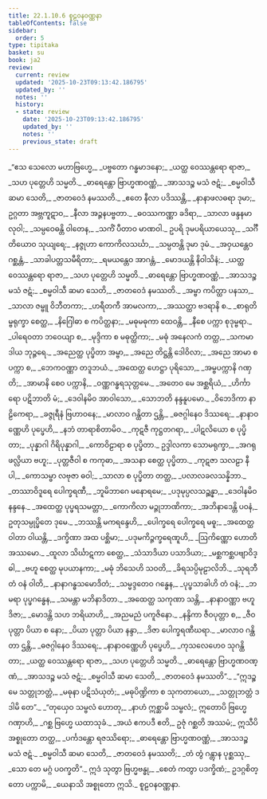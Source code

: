 ```yaml
---
title: 22.1.10.6 စူဠဝနဝဏ္ဏနာ
tableOfContents: false
sidebar:
  order: 5
type: tipitaka
basket: su
book: ja2
review:
  current: review
  updated: '2025-10-23T09:13:42.186795'
  updated_by: ''
  notes: ''
  history:
  - state: review
    date: '2025-10-23T09:13:42.186795'
    updated_by: ''
    notes: ''
    previous_state: draft
---
```



<ReviewStatus review={frontmatter.review} showDetails={true} />

<HypothesisAnnotation frontmatter={frontmatter} />

<DynamicBreadcrumb />

<Division number="1976" book="ja2" e="ch" v="23" p="339">

<Paragraph number="3327" type="verses" book="ja2">
_“ဧသ သေလော မဟာဗြဟ္မေ,_  
_ပဗ္ဗတော ဂန္ဓမာဒနော;_  
_ယတ္ထ ဝေဿန္တရော ရာဇာ,_  
_သဟ ပုတ္တေဟိ သမ္မတိ._  

</Paragraph>

</Division>
<Division number="1977" book="ja2" e="ch" v="23" p="339">

<Paragraph number="3328" type="verses" book="ja2">
_ဓာရေန္တော ဗြာဟ္မဏဝဏ္ဏံ,_  
_အာသဒဉ္စ မသံ ဇဋံ;_  
_စမ္မဝါသီ ဆမာ သေတိ,_  
_ဇာတဝေဒံ နမဿတိ._  

</Paragraph>

</Division>
<Division number="1978" book="ja2" e="ch" v="23" p="339">

<Paragraph number="3329" type="verses" book="ja2">
_ဧတေ နီလာ ပဒိဿန္တိ,_  
_နာနာဖလဓရာ ဒုမာ;_  
ဥဂ္ဂတာ အဗ္ဘကူဋာဝ,_  
_နီလာ အဉ္ဇနပဗ္ဗတာ._  

</Paragraph>

</Division>
<Division number="1979" book="ja2" e="ch" v="23" p="339">

<Paragraph number="3330" type="verses" book="ja2">
_ဓဝဿကဏ္ဏာ ခဒိရာ,_  
_သာလာ ဖန္ဒနမာလုဝါ;_  
_သမ္ပဝေဓန္တိ ဝါတေန,_  
_သကိံ ပီတာဝ မာဏဝါ._  

</Paragraph>

</Division>
<Division number="1980" book="ja2" e="ch" v="23" p="339">

<Paragraph number="3331" type="verses" book="ja2">
ဥပရိ ဒုမပရိယာယေသု,_  
_သင်္ဂီတိယောဝ သုယျရေ;_  
_နဇ္ဇုဟာ ကောကိလသင်္ဃာ,_  
_သမ္ပတန္တိ ဒုမာ ဒုမံ._  

</Paragraph>

</Division>
<Division number="1981" book="ja2" e="ch" v="23" p="339">

<Paragraph number="3332" type="verses" book="ja2">
_အဝှယန္တေဝ ဂစ္ဆန္တံ,_  
_သာခါပတ္တသမီရိတာ;_  
_ရမယန္တေဝ အာဂန္တံ,_  
_မောဒယန္တိ နိဝါသိနံ;_  
_ယတ္ထ ဝေဿန္တရော ရာဇာ,_  
_သဟ ပုတ္တေဟိ သမ္မတိ._  

</Paragraph>

</Division>
<Division number="1982" book="ja2" e="ch" v="23" p="339">

<Paragraph number="3333" type="verses" book="ja2">
_ဓာရေန္တော ဗြာဟ္မဏဝဏ္ဏံ,_  
_အာသဒဉ္စ မသံ ဇဋံ;_  
_စမ္မဝါသီ ဆမာ သေတိ,_  
_ဇာတဝေဒံ နမဿတိ._  

</Paragraph>

</Division>
<Division number="1983" book="ja2" e="ch" v="23" p="339">

<Paragraph number="3334" type="verses" book="ja2">
_အမ္ဗာ ကပိတ္ထာ ပနသာ,_  
_သာလာ ဇမ္ဗူ ဝိဘီတကာ;_  
_ဟရီတကီ အာမလကာ,_  
_အဿတ္ထာ ဗဒရာနိ စ._  

</Paragraph>

</Division>
<Division number="1984" book="ja2" e="ch" v="23" p="339">

<Paragraph number="3335" type="verses" book="ja2">
_စာရုတိမ္ဗရုက္ခာ စေတ္ထ,_  
_နိဂြေါဓာ စ ကပိတ္ထနာ;_  
_မဓုမဓုကာ ထေဝန္တိ,_  
_နီစေ ပက္ကာ စုဒုမ္ဗရာ._  

</Paragraph>

</Division>
<Division number="1985" book="ja2" e="ch" v="23" p="339">

<Paragraph number="3336" type="verses" book="ja2">
_ပါရေဝတာ ဘဝေယျာ စ,_  
_မုဒ္ဒိကာ စ မဓုတ္ထိကာ;_  
_မဓုံ အနေလကံ တတ္ထ,_  
_သကမာဒါယ ဘုဉ္ဇရေ._  

</Paragraph>

</Division>
<Division number="1986" book="ja2" e="ch" v="23" p="340">

<Paragraph number="3337" type="verses" book="ja2">
_အညေတ္ထ ပုပ္ဖိတာ အမ္ဗာ,_  
_အညေ တိဋ္ဌန္တိ ဒေါဝိလာ;_  
_အညေ အာမာ စ ပက္ကာ စ,_  
_ဘေကဝဏ္ဏာ တဒူဘယံ._  

</Paragraph>

</Division>
<Division number="1987" book="ja2" e="ch" v="23" p="340">

<Paragraph number="3338" type="verses" book="ja2">
_အထေတ္ထ ဟေဋ္ဌာ ပုရိသော,_  
_အမ္ဗပက္ကာနိ ဂဏှတိ;_  
_အာမာနိ စေဝ ပက္ကာနိ,_  
_ဝဏ္ဏဂန္ဓရသုတ္တမေ._  

</Paragraph>

</Division>
<Division number="1988" book="ja2" e="ch" v="23" p="340">

<Paragraph number="3339" type="verses" book="ja2">
_အတေဝ မေ အစ္ဆရိယံ,_  
_ဟိင်္ကာရော ပဋိဘာတိ မံ;_  
_ဒေဝါနမိဝ အာဝါသော,_  
_သောဘတိ နန္ဒနူပမော._  

</Paragraph>

</Division>
<Division number="1989" book="ja2" e="ch" v="23" p="340">

<Paragraph number="3340" type="verses" book="ja2">
_ဝိဘေဒိကာ နာဠိကေရာ,_  
_ခဇ္ဇုရီနံ ဗြဟာဝနေ;_  
_မာလာဝ ဂန္ထိတာ ဌန္တိ,_  
_ဓဇဂ္ဂါနေဝ ဒိဿရေ;_  
_နာနာဝဏ္ဏေဟိ ပုပ္ဖေဟိ,_  
_နဘံ တာရာစိတာမိဝ._  

</Paragraph>

</Division>
<Division number="1990" book="ja2" e="ch" v="23" p="340">

<Paragraph number="3341" type="verses" book="ja2">
_ကုဋဇီ ကုဋ္ဌတဂရာ,_  
_ပါဋလိယော စ ပုပ္ဖိတာ;_  
_ပုန္နာဂါ ဂိရိပုန္နာဂါ,_  
_ကောဝိဠာရာ စ ပုပ္ဖိတာ._  

</Paragraph>

</Division>
<Division number="1991" book="ja2" e="ch" v="23" p="340">

<Paragraph number="3342" type="verses" book="ja2">
ဥဒ္ဒါလကာ သောမရုက္ခာ,_  
_အဂရုဖလ္လိယာ ဗဟူ;_  
_ပုတ္တဇီဝါ စ ကကုဓာ,_  
_အသနာ စေတ္ထ ပုပ္ဖိတာ._  

</Paragraph>

</Division>
<Division number="1992" book="ja2" e="ch" v="23" p="340">

<Paragraph number="3343" type="verses" book="ja2">
_ကုဋဇာ သလဠာ နီပါ,_  
_ကောသမ္ဗာ လဗုဇာ ဓဝါ;_  
_သာလာ စ ပုပ္ဖိတာ တတ္ထ,_  
_ပလာလခလသန္နိဘာ._  

</Paragraph>

</Division>
<Division number="1993" book="ja2" e="ch" v="23" p="340">

<Paragraph number="3344" type="verses" book="ja2">
_တဿာဝိဒူရေ ပေါက္ခရဏီ,_  
_ဘူမိဘာဂေ မနောရမေ;_  
_ပဒုမုပ္ပလသဉ္ဆန္နာ,_  
_ဒေဝါနမိဝ နန္ဒနေ._  

</Paragraph>

</Division>
<Division number="1994" book="ja2" e="ch" v="23" p="340">

<Paragraph number="3345" type="verses" book="ja2">
_အထေတ္ထ ပုပ္ဖရသမတ္တာ,_  
_ကောကိလာ မဉ္ဇုဘာဏိကာ;_  
_အဘိနာဒေန္တိ ပဝနံ,_  
ဥတုသမ္ပုပ္ဖိတေ ဒုမေ._  

</Paragraph>

</Division>
<Division number="1995" book="ja2" e="ch" v="23" p="340">

<Paragraph number="3346" type="verses" book="ja2">
_ဘဿန္တိ မကရန္ဒေဟိ,_  
_ပေါက္ခရေ ပေါက္ခရေ မဓူ;_  
_အထေတ္ထ ဝါတာ ဝါယန္တိ,_  
_ဒက္ခိဏာ အထ ပစ္ဆိမာ;_  
_ပဒုမကိဉ္ဇက္ခရေဏူဟိ,_  
_ဩကိဏ္ဏော ဟောတိ အဿမော._  

</Paragraph>

</Division>
<Division number="1996" book="ja2" e="ch" v="23" p="340">

<Paragraph number="3347" type="verses" book="ja2">
_ထူလာ သိင်္ဃာဋကာ စေတ္ထ,_  
_သံသာဒိယာ ပသာဒိယာ;_  
_မစ္ဆကစ္ဆပဗျာဝိဒ္ဓါ,_  
_ဗဟူ စေတ္ထ မုပယာနကာ;_  
_မဓုံ ဘိသေဟိ သဝတိ,_  
_ခိရသပ္ပိမုဠာလိဘိ._  

</Paragraph>

</Division>
<Division number="1997" book="ja2" e="ch" v="23" p="341">

<Paragraph number="3348" type="verses" book="ja2">
_သုရဘီ တံ ဝနံ ဝါတိ,_  
_နာနာဂန္ဓသမောဒိတံ;_  
_သမ္မဒ္ဒတေဝ ဂန္ဓေန,_  
_ပုပ္ဖသာခါဟိ တံ ဝနံ;_  
_ဘမရာ ပုပ္ဖဂန္ဓေန,_  
_သမန္တာ မဘိနာဒိတာ._  

</Paragraph>

</Division>
<Division number="1998" book="ja2" e="ch" v="23" p="341">

<Paragraph number="3349" type="verses" book="ja2">
_အထေတ္ထ သကုဏာ သန္တိ,_  
_နာနာဝဏ္ဏာ ဗဟူ ဒိဇာ;_  
_မောဒန္တိ သဟ ဘရိယာဟိ,_  
_အညမညံ ပကူဇိနော._  

</Paragraph>

</Division>
<Division number="1999" book="ja2" e="ch" v="23" p="341">

<Paragraph number="3350" type="verses" book="ja2">
_နန္ဒိကာ ဇီဝပုတ္တာ စ,_  
_ဇီဝပုတ္တာ ပိယာ စ နော;_  
_ပိယာ ပုတ္တာ ပိယာ နန္ဒာ,_  
_ဒိဇာ ပေါက္ခရဏီဃရာ._  

</Paragraph>

</Division>
<Division number="2000" book="ja2" e="ch" v="23" p="341">

<Paragraph number="3351" type="verses" book="ja2">
_မာလာဝ ဂန္ထိတာ ဌန္တိ,_  
_ဓဇဂ္ဂါနေဝ ဒိဿရေ;_  
_နာနာဝဏ္ဏေဟိ ပုပ္ဖေဟိ,_  
_ကုသလေဟေဝ သုဂန္ထိတာ;_  
_ယတ္ထ ဝေဿန္တရော ရာဇာ,_  
_သဟ ပုတ္တေဟိ သမ္မတိ._  

</Paragraph>

</Division>
<Division number="2001" book="ja2" e="ch" v="23" p="341">

<Paragraph number="3352" type="verses" book="ja2">
_ဓာရေန္တော ဗြာဟ္မဏဝဏ္ဏံ,_  
_အာသဒဉ္စ မသံ ဇဋံ;_  
_စမ္မဝါသီ ဆမာ သေတိ,_  
_ဇာတဝေဒံ နမဿတိ”._  

</Paragraph>

</Division>
<Division number="2002" book="ja2" e="ch" v="23" p="341">

<Paragraph number="3353" type="verses" book="ja2">
_“ဣဒဉ္စ မေ သတ္တုဘတ္တံ,_  
_မဓုနာ ပဋိသံယုတံ;_  
_မဓုပိဏ္ဍိကာ စ သုကတာယော,_  
_သတ္တုဘတ္တံ ဒဒါမိ တေ”._  

</Paragraph>

</Division>
<Division number="2003" book="ja2" e="ch" v="23" p="341">

<Paragraph number="3354" type="verses" book="ja2">
_“တုယှေဝ သမ္ဗလံ ဟောတု,_  
_နာဟံ ဣစ္ဆာမိ သမ္ဗလံ;_  
ဣတောပိ ဗြဟ္မေ ဂဏှာဟိ,_  
_ဂစ္ဆ ဗြဟ္မေ ယထာသုခံ._  

</Paragraph>

</Division>
<Division number="2004" book="ja2" e="ch" v="23" p="341">

<Paragraph number="3355" book="ja2">
_အယံ ဧကပဒီ ဧတိ,_  
ဥဇုံ ဂစ္ဆတိ အဿမံ;_  
ဣသီပိ အစ္စုတော တတ္ထ,_  
_ပင်္ကဒန္တော ရဇဿိရော;_  
_ဓာရေန္တော ဗြာဟ္မဏဝဏ္ဏံ,_  
_အာသဒဉ္စ မသံ ဇဋံ._  

</Paragraph>

</Division>
<Division number="2005" book="ja2" e="ch" v="23" p="341">

<Paragraph number="3356" type="verses" book="ja2">
_စမ္မဝါသီ ဆမာ သေတိ,_  
_ဇာတဝေဒံ နမဿတိ;_  
_တံ တွံ ဂန္တွာန ပုစ္ဆဿု,_  
_သော တေ မဂ္ဂံ ပဝက္ခတိ”._  

</Paragraph>

</Division>
<Division number="2006" book="ja2" e="ch" v="23" p="341">

<Paragraph number="3357" book="ja2">
ဣဒံ သုတွာ ဗြဟ္မဗန္ဓု,_  
_စေတံ ကတွာ ပဒက္ခိဏံ;_  
ဥဒဂ္ဂစိတ္တော ပက္ကာမိ,_  
_ယေနာသိ အစ္စုတော ဣသိ._  


</Paragraph>
</Division>

<Paragraph number="3358" type="center" book="ja2">
စူဠဝနဝဏ္ဏနာ.
</Paragraph>